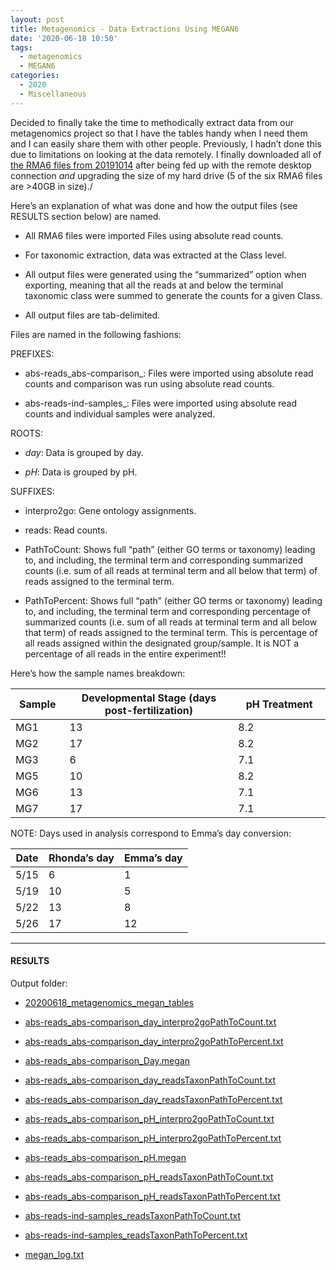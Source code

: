 ```yaml
---
layout: post
title: Metagenomics - Data Extractions Using MEGAN6
date: '2020-06-18 10:50'
tags:
  - metagenomics
  - MEGAN6
categories:
  - 2020
  - Miscellaneous
---
```

Decided to finally take the time to methodically extract data from our metagenomics project so that I have the tables handy when I need them and I can easily share them with other people. Previously, I hadn't done this due to limitations on looking at the data remotely. I finally downloaded all of [the RMA6 files from 20191014](https://robertslab.github.io/sams-notebook/posts/2019/2019-10-14-Metagenomics-Annotation---P.generosa-Water-Samples-with-MEGAN6/) after being fed up with the remote desktop connection _and_ upgrading the size of my hard drive (5 of the six RMA6 files are >40GB in size)./

Here's an explanation of what was done and how the output files (see RESULTS section below) are named.

- All RMA6 files were imported Files using absolute read counts.

- For taxonomic extraction, data was extracted at the Class level.

- All output files were generated using the "summarized" option when exporting, meaning that all the reads at and below the terminal taxonomic class were summed to generate the counts for a given Class.

- All output files are tab-delimited.

Files are named in the following fashions:

PREFIXES:

- abs-reads_abs-comparison_: Files were imported using absolute read counts and comparison was run using absolute read counts.

- abs-reads-ind-samples_: Files were imported using absolute read counts and individual samples were analyzed.

ROOTS:

- _day_: Data is grouped by day.

- _pH_: Data is grouped by pH.

SUFFIXES:

- interpro2go: Gene ontology assignments.

- reads: Read counts.

- PathToCount: Shows full "path" (either GO terms or taxonomy) leading to,
and including, the terminal term and corresponding summarized counts (i.e.
sum of all reads at terminal term and all below that term) of reads assigned
to the terminal term.

- PathToPercent: Shows full "path" (either GO terms or taxonomy) leading to,
and including, the terminal term and corresponding percentage of summarized counts (i.e.
sum of all reads at terminal term and all below that term) of reads assigned
to the terminal term. This is percentage of all reads assigned within the designated group/sample.
It is NOT a percentage of all reads in the entire experiment!!

Here's how the sample names breakdown:

| Sample | Developmental Stage (days post-fertilization) | pH Treatment |
|--------|-------------------------|--------------|
| MG1    | 13                      | 8.2          |
| MG2    | 17                      | 8.2          |
| MG3    | 6                       | 7.1          |
| MG5    | 10                      | 8.2          |
| MG6    | 13                      | 7.1          |
| MG7    | 17                      | 7.1          |

NOTE: Days used in analysis correspond to Emma's day conversion:

| Date | Rhonda’s day | Emma’s day |
|------|--------------|------------|
| 5/15 | 6            | 1          |
| 5/19 | 10           | 5          |
| 5/22 | 13           | 8          |
| 5/26 | 17           | 12         |

---

#### RESULTS

Output folder:

- [20200618_metagenomics_megan_tables](https://gannet.fish.washington.edu/Atumefaciens/20200618_metagenomics_megan_tables)

- [abs-reads_abs-comparison_day_interpro2goPathToCount.txt](https://gannet.fish.washington.edu/Atumefaciens/20200618_metagenomics_megan_tables/abs-reads_abs-comparison_day_interpro2goPathToCount.txt)

- [abs-reads_abs-comparison_day_interpro2goPathToPercent.txt](https://gannet.fish.washington.edu/Atumefaciens/20200618_metagenomics_megan_tables/abs-reads_abs-comparison_day_interpro2goPathToPercent.txt)

- [abs-reads_abs-comparison_Day.megan](https://gannet.fish.washington.edu/Atumefaciens/20200618_metagenomics_megan_tables/abs-reads_abs-comparison_Day.megan)

- [abs-reads_abs-comparison_day_readsTaxonPathToCount.txt](https://gannet.fish.washington.edu/Atumefaciens/20200618_metagenomics_megan_tables/abs-reads_abs-comparison_day_readsTaxonPathToCount.txt)

- [abs-reads_abs-comparison_day_readsTaxonPathToPercent.txt](https://gannet.fish.washington.edu/Atumefaciens/20200618_metagenomics_megan_tables/abs-reads_abs-comparison_day_readsTaxonPathToPercent.txt)

- [abs-reads_abs-comparison_pH_interpro2goPathToCount.txt](https://gannet.fish.washington.edu/Atumefaciens/20200618_metagenomics_megan_tables/abs-reads_abs-comparison_pH_interpro2goPathToCount.txt)

- [abs-reads_abs-comparison_pH_interpro2goPathToPercent.txt](https://gannet.fish.washington.edu/Atumefaciens/20200618_metagenomics_megan_tables/abs-reads_abs-comparison_pH_interpro2goPathToPercent.txt)

- [abs-reads_abs-comparison_pH.megan](https://gannet.fish.washington.edu/Atumefaciens/20200618_metagenomics_megan_tables/abs-reads_abs-comparison_pH.megan)

- [abs-reads_abs-comparison_pH_readsTaxonPathToCount.txt](https://gannet.fish.washington.edu/Atumefaciens/20200618_metagenomics_megan_tables/abs-reads_abs-comparison_pH_readsTaxonPathToCount.txt)

- [abs-reads_abs-comparison_pH_readsTaxonPathToPercent.txt](https://gannet.fish.washington.edu/Atumefaciens/20200618_metagenomics_megan_tables/abs-reads_abs-comparison_pH_readsTaxonPathToPercent.txt)

- [abs-reads-ind-samples_readsTaxonPathToCount.txt](https://gannet.fish.washington.edu/Atumefaciens/20200618_metagenomics_megan_tables/abs-reads-ind-samples_readsTaxonPathToCount.txt)

- [abs-reads-ind-samples_readsTaxonPathToPercent.txt](https://gannet.fish.washington.edu/Atumefaciens/20200618_metagenomics_megan_tables/abs-reads-ind-samples_readsTaxonPathToPercent.txt)

- [megan_log.txt](https://gannet.fish.washington.edu/Atumefaciens/20200618_metagenomics_megan_tables/megan_log.txt)
